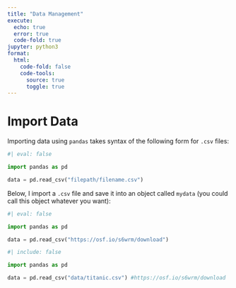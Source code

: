 ```yaml
---
title: "Data Management"
execute:
  echo: true
  error: true
  code-fold: true
jupyter: python3
format:
  html:
    code-fold: false
    code-tools:
      source: true
      toggle: true
---
```


# Import Data {#importData}

Importing data using `pandas` takes syntax of the following form for `.csv` files:

```python
#| eval: false

import pandas as pd

data = pd.read_csv("filepath/filename.csv")
```

Below, I import a `.csv` file and save it into an object called `mydata` (you could call this object whatever you want):

```python
#| eval: false

import pandas as pd

data = pd.read_csv("https://osf.io/s6wrm/download")
```

```python
#| include: false

import pandas as pd

data = pd.read_csv("data/titanic.csv") #https://osf.io/s6wrm/download
```
